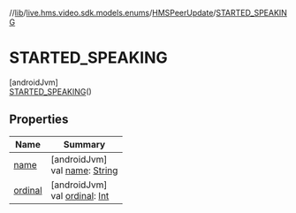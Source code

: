//[lib](../../../../index)/[live.hms.video.sdk.models.enums](../../index)/[HMSPeerUpdate](../index)/[STARTED_SPEAKING](index)

# STARTED_SPEAKING

[androidJvm]\
[STARTED_SPEAKING](index)()

## Properties

| Name               | Summary                                                                                                              |
| ------------------ | -------------------------------------------------------------------------------------------------------------------- |
| [name](name)       | [androidJvm]<br />val [name](name): [String](https://kotlinlang.org/api/latest/jvm/stdlib/kotlin/-string/index.html) |
| [ordinal](ordinal) | [androidJvm]<br />val [ordinal](ordinal): [Int](https://kotlinlang.org/api/latest/jvm/stdlib/kotlin/-int/index.html) |
